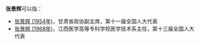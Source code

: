 '''张景辉'''可以指：
* [[张景辉_(1954年)|张景辉 (1954年)]]，甘肃省政协副主席，第十一届全国人大代表
* [[张景辉_(1968年)|张景辉 (1968年)]]，江西医学高等专科学校医学技术系主任，第十三届全国人大代表

{{disambig}}